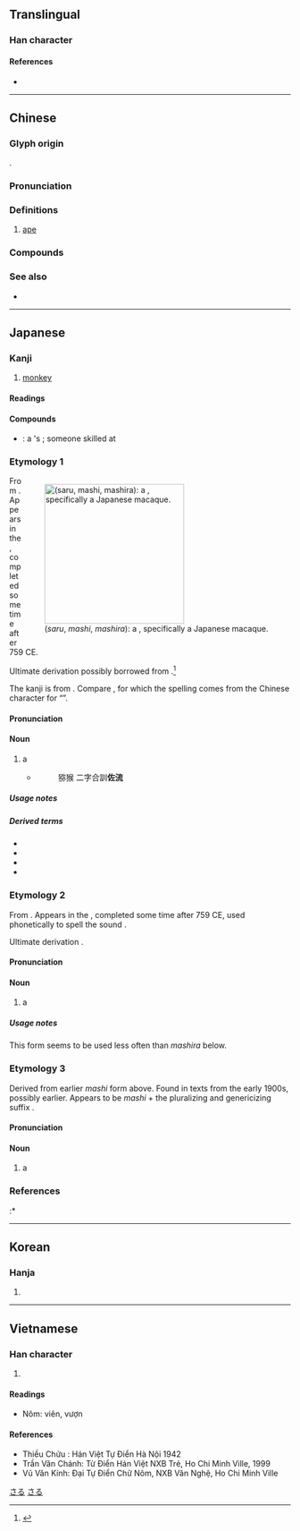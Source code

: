 {{character info/new}}
{{also|猨}}
==Translingual==

===Han character===
{{Han char|rn=94|rad=犬|as=10|sn=13|four=44232|canj=KHGRV|ids=⿰犭袁}}

====References====
* {{Han ref|kx=0716.190|dkj=20584|dj=1128.090|hdz=21361.150|uh=733F|ud=29503|bh=B7E1|bd=47073}}

----

==Chinese==
{{zh-forms|alt=猨}}

===Glyph origin===
{{Han etym}}
{{Han compound|犬|alt1=犭|袁|ls=psc|c1=s|c2=p}}.

===Pronunciation===
{{zh-pron
|m=yuán
|c=jyun4
|mn=qz,tw,xm,zz:oân
|mc=y
|oc=y
|cat=n
}}

===Definitions===
{{zh-hanzi}}

# [[ape]]

===Compounds===
{{zh-der|猿猴|猿人|類人猿|意馬心猿|元謀猿人|人猿泰山|心猿意馬|人猿科|巨猿|人猿|吼猿|白猿傳|狐媚猿攀|猿腸寸斷|猿科|猿猴取月|拉瑪猿|猿鶴沙蟲|窮猿投林|窮猿奔林|窮猿失木|白猿|猿鶴蟲沙|猿臂|猿穴壞山|檻猿籠鳥|籠鳥檻猿|藍田猿人|縱放心猿|調弓號猿|虎體猿臂|長臂猿|虛引猿泣|豹頭猿臂|蟲沙猿鶴}}

===See also===
* {{zh-l|猴}}

{{zh-cat|Primates}}

----

==Japanese==

===Kanji===
{{ja-kanji|grade=c|rs=犬10}}

# [[monkey]]

====Readings====
{{ja-readings
|goon=おん
|kanon=えん<ゑん
|kun=さる-, まし-, まし-ら
|nanori=さ, さわ
}}

====Compounds====
{{der-top|Compounds}}
* {{ja-r|猿%臂|えん%ぴ}}: a {{l|en|monkey}}'s {{l|en|elbow}}; someone skilled at {{l|en|archery}}
{{der-bottom}}

===Etymology 1===
<div style="float:right;">
{{swp|lang=ja|サル}}
[[File:JapaneseMacaqueM2218.jpg|thumb|250px|{{lang|ja|猿}} (''saru'', ''mashi'', ''mashira''): a '''{{l|en|monkey}}''', specifically a Japanese macaque.]]
</div>
{{ja-kanjitab|yomi=k|さる}}

From {{inh|ja|ojp|sort=さる|-}}.  Appears in the ''{{w|Man'yōshū}}'', completed some time after 759 CE.

Ultimate derivation possibly borrowed from {{bor|notext=1|sort=さる|ja|ain|サロ|tr=saro||monkey|pos=from {{m|ain|サㇻ|tr=sar||a tail}} + {{m|ain|オ|tr=o||to bear, to wear, to carry}}}}.<ref name="BAT">{{R:ain:B}}</ref>

The kanji is from {{der|ja|zh|猿||{{l|en|ape}}|sort=さる}}. Compare {{cog|ja|猪|tr=inoshishi||{{l|en|boar}}}}, for which the spelling comes from the Chinese character for “{{l|en|pig}}”.

====Pronunciation====
{{ja-pron|yomi=k|さる|acc=1|acc_ref=DJR,SMK5}}

====Noun====
{{ja-noun|さる|サル}}

# a {{l|en|monkey}}
#* {{RQ:Konkōmyō Saishōōkyō Ongi|10 (back)}}
#*: 猕猴 二字合訓'''佐流'''

=====Usage notes=====
{{U:ja:biology|サル}}

=====Derived terms=====
{{der-top}}
* {{ja-r|日%本%猿|^ニ%ホン%ザル}}
* {{ja-r|狐%猿|キツネ%ザル}}
* {{ja-r|猿も木から落ちる|さる も き から おちる}}
* {{ja-r|申|さる}}
{{der-bottom}}

===Etymology 2===
{{ja-kanjitab|yomi=k|まし}}

From {{inh|ja|ojp|sort=まし}}.  Appears in the ''{{w|Man'yōshū}}'', completed some time after 759 CE, used phonetically to spell the sound {{IPAchar|/masi/}}.

Ultimate derivation {{unk|nocap=1|sort=まし}}.

====Pronunciation====
{{ja-pron|yomi=k|まし|acc=1|acc_ref=SMK5}}

====Noun====
{{ja-noun|まし}}

# {{lb|ja|sort=まし|archaic|possibly|_|obsolete}} a {{l|en|monkey}}

=====Usage notes=====
This form seems to be used less often than ''mashira'' below.

===Etymology 3===
{{ja-kanjitab|yomi=k|ましら}}

Derived from earlier ''mashi'' form above.  Found in texts from the early 1900s, possibly earlier.  Appears to be ''mashi'' + the pluralizing and genericizing suffix {{m|ja|ら|tr=ra}}.

====Pronunciation====
{{ja-pron|yomi=k|ましら|acc=0|acc_ref=DJR,SMK5|acc2=1|acc2_ref=DJR}}

====Noun====
{{ja-noun|ましら}}

# {{lb|ja|sort=まし|archaic}} a {{l|en|monkey}}

===References===
<references/>
:* {{R:Konkōmyō Saishōōkyō Ongi}}

[[Category:Japanese basic words|さる]]
[[Category:ja:Monkeys|さる]]

----

==Korean==

===Hanja===
{{ko-hanja|hangeul=원|eumhun=|rv=won|mr=wŏn|y=wen}}

# {{defn|lang=ko|sort=犬10}}

----

==Vietnamese==

===Han character===
{{vi-hantu|[[viên]], [[vượn]], [[ươi]]|rs=犬10}}

# {{defn|lang=vi|sort=犬10}}

====Readings====
* Nôm: viên, vượn

====References====
* Thiều Chửu : Hán Việt Tự Điển Hà Nội 1942
* Trần Văn Chánh: Từ Điển Hán Việt NXB Trẻ, Ho Chi Minh Ville, 1999
* Vũ Văn Kính: Đại Tự Điển Chữ Nôm, NXB Văn Nghệ, Ho Chi Minh Ville